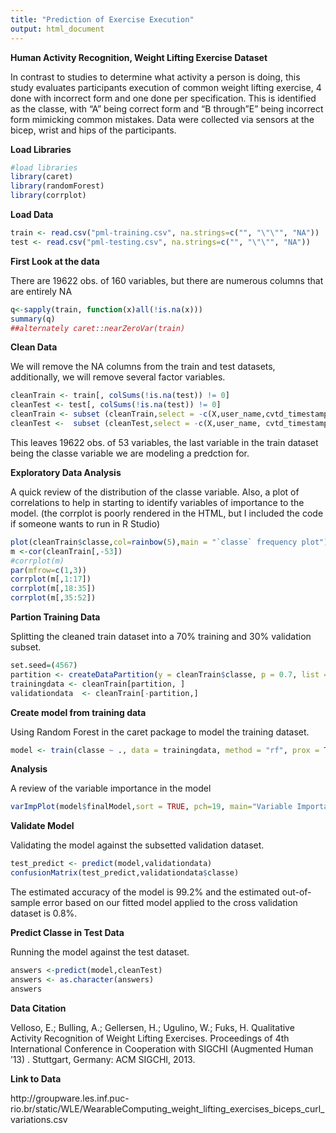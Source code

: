 ```yaml
---
title: "Prediction of Exercise Execution"
output: html_document
---
```

**Human Activity Recognition, Weight Lifting Exercise Dataset **

In contrast to studies to determine what activity a person is doing, this study evaluates participants execution of common weight lifting exercise, 4 done with incorrect form and one done per specification. This is identified as the classe, with "A" being correct form and "B through "E" being incorrect form mimicking common mistakes.
Data were collected via sensors at the bicep, wrist and hips of the participants.


**Load Libraries**
```r
#load libraries
library(caret)
library(randomForest)
library(corrplot)
```

**Load Data**
```r
train <- read.csv("pml-training.csv", na.strings=c("", "\"\"", "NA"))
test <- read.csv("pml-testing.csv", na.strings=c("", "\"\"", "NA"))
```

**First Look at the data**

There are 19622 obs. of  160 variables, but there are numerous columns that are entirely NA
```r
q<-sapply(train, function(x)all(!is.na(x)))
summary(q)
##alternately caret::nearZeroVar(train)
```


**Clean Data**

We will remove the NA columns from the train and test datasets, additionally, we will remove several factor variables.
```r
cleanTrain <- train[, colSums(!is.na(test)) != 0]
cleanTest <- test[, colSums(!is.na(test)) != 0]
cleanTrain <- subset (cleanTrain,select = -c(X,user_name,cvtd_timestamp, raw_timestamp_part_1, raw_timestamp_part_2, new_window, num_window))
cleanTest <-  subset (cleanTest,select = -c(X,user_name, cvtd_timestamp, raw_timestamp_part_1, raw_timestamp_part_2, new_window, num_window))
```
This leaves 19622 obs. of 53 variables, the last variable in the train dataset being the classe variable we are modeling a predction for.

**Exploratory Data Analysis**

A quick review of the distribution of the classe variable. Also, a plot of correlations to help in starting to identify variables of importance to the model. (the corrplot is poorly rendered in the HTML, but I included the code if someone wants to run in R Studio)
```r
plot(cleanTrain$classe,col=rainbow(5),main = "`classe` frequency plot")
m <-cor(cleanTrain[,-53])
#corrplot(m)
par(mfrow=c(1,3)) 
corrplot(m[,1:17])
corrplot(m[,18:35])
corrplot(m[,35:52])
```


**Partion Training Data**

Splitting the cleaned train dataset into a 70% training and 30% validation subset.
```r
set.seed=(4567)
partition <- createDataPartition(y = cleanTrain$classe, p = 0.7, list = FALSE)
trainingdata <- cleanTrain[partition, ]
validationdata  <- cleanTrain[-partition,]

```

**Create model from training data**

Using Random Forest in the caret package to model the training dataset.
```r
model <- train(classe ~ ., data = trainingdata, method = "rf", prox = TRUE,trControl = trainControl(method = "cv", number = 4, allowParallel = TRUE))

```

**Analysis**

A review of the variable importance in the model
```r
varImpPlot(model$finalModel,sort = TRUE, pch=19, main="Variable Importance")
```

**Validate Model**

Validating the model against the subsetted validation dataset.
```r
test_predict <- predict(model,validationdata)
confusionMatrix(test_predict,validationdata$classe)
```
The estimated accuracy of the model is 99.2% and the estimated out-of-sample error based on our fitted model applied to the cross validation dataset is 0.8%. 


**Predict Classe in Test Data**

Running the model against the test dataset.
```r
answers <-predict(model,cleanTest)
answers <- as.character(answers)
answers
```


**Data Citation**

Velloso, E.; Bulling, A.; Gellersen, H.; Ugulino, W.; Fuks, H. Qualitative Activity Recognition of Weight Lifting Exercises. Proceedings of 4th International Conference in Cooperation with SIGCHI (Augmented Human '13) . Stuttgart, Germany: ACM SIGCHI, 2013. 

**Link to Data**

http://groupware.les.inf.puc-rio.br/static/WLE/WearableComputing_weight_lifting_exercises_biceps_curl_variations.csv